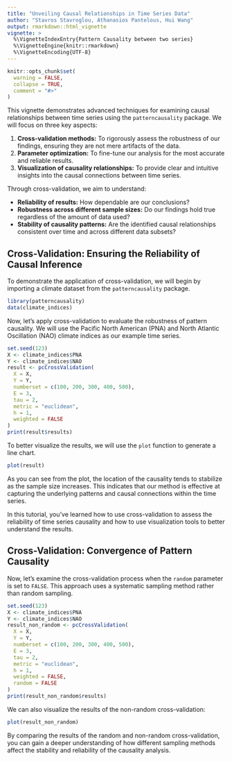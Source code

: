 ```yaml
---
title: "Unveiling Causal Relationships in Time Series Data"
author: "Stavros Stavroglou, Athanasios Pantelous, Hui Wang"
output: rmarkdown::html_vignette
vignette: >
  %\VignetteIndexEntry{Pattern Causality between two series}
  %\VignetteEngine{knitr::rmarkdown}
  %\VignetteEncoding{UTF-8}
---
```


```r
knitr::opts_chunk$set(
  warning = FALSE,
  collapse = TRUE,
  comment = "#>"
)
```

This vignette demonstrates advanced techniques for examining causal relationships between time series using the `patterncausality` package. We will focus on three key aspects:

1.  **Cross-validation methods:** To rigorously assess the robustness of our findings, ensuring they are not mere artifacts of the data.
2.  **Parameter optimization:** To fine-tune our analysis for the most accurate and reliable results.
3.  **Visualization of causality relationships:** To provide clear and intuitive insights into the causal connections between time series.

Through cross-validation, we aim to understand:

*   **Reliability of results:** How dependable are our conclusions?
*   **Robustness across different sample sizes:** Do our findings hold true regardless of the amount of data used?
*   **Stability of causality patterns:** Are the identified causal relationships consistent over time and across different data subsets?

## Cross-Validation: Ensuring the Reliability of Causal Inference

To demonstrate the application of cross-validation, we will begin by importing a climate dataset from the `patterncausality` package.

```r
library(patterncausality)
data(climate_indices)
```

Now, let's apply cross-validation to evaluate the robustness of pattern causality. We will use the Pacific North American (PNA) and North Atlantic Oscillation (NAO) climate indices as our example time series.

```r
set.seed(123)
X <- climate_indices$PNA
Y <- climate_indices$NAO
result <- pcCrossValidation(
  X = X, 
  Y = Y,  
  numberset = c(100, 200, 300, 400, 500),
  E = 3,
  tau = 2,
  metric = "euclidean",
  h = 1,
  weighted = FALSE
)
print(result$results)
```

To better visualize the results, we will use the `plot` function to generate a line chart.

```r
plot(result)
```

As you can see from the plot, the location of the causality tends to stabilize as the sample size increases. This indicates that our method is effective at capturing the underlying patterns and causal connections within the time series.

In this tutorial, you've learned how to use cross-validation to assess the reliability of time series causality and how to use visualization tools to better understand the results.

## Cross-Validation: Convergence of Pattern Causality

Now, let's examine the cross-validation process when the `random` parameter is set to `FALSE`. This approach uses a systematic sampling method rather than random sampling.

```r
set.seed(123)
X <- climate_indices$PNA
Y <- climate_indices$NAO
result_non_random <- pcCrossValidation(
  X = X,
  Y = Y,
  numberset = c(100, 200, 300, 400, 500),
  E = 3,
  tau = 2,
  metric = "euclidean",
  h = 1,
  weighted = FALSE,
  random = FALSE
)
print(result_non_random$results)
```

We can also visualize the results of the non-random cross-validation:

```r
plot(result_non_random)
```

By comparing the results of the random and non-random cross-validation, you can gain a deeper understanding of how different sampling methods affect the stability and reliability of the causality analysis.

